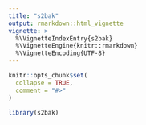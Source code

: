 ```yaml
---
title: "s2bak"
output: rmarkdown::html_vignette
vignette: >
  %\VignetteIndexEntry{s2bak}
  %\VignetteEngine{knitr::rmarkdown}
  %\VignetteEncoding{UTF-8}
---
```


```r
knitr::opts_chunk$set(
  collapse = TRUE,
  comment = "#>"
)
```

```r
library(s2bak)
```

